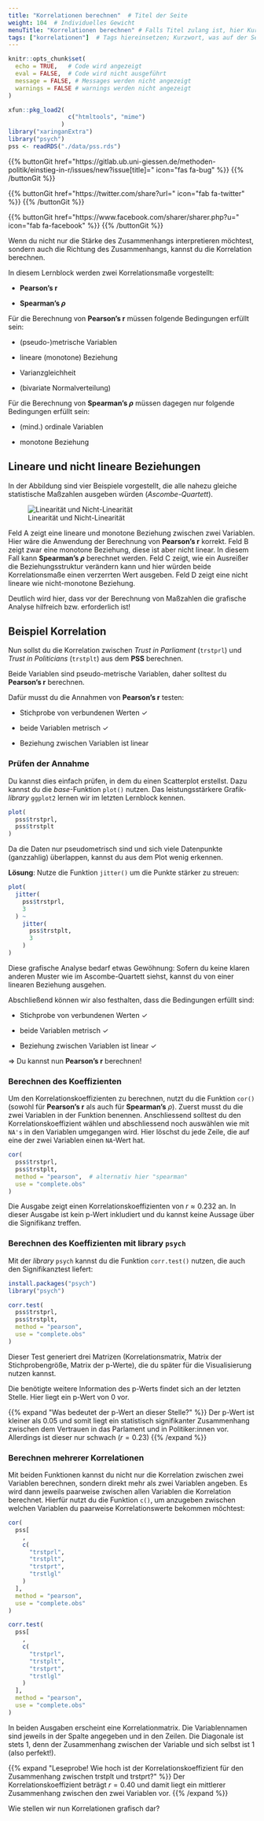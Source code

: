 ```yaml
---
title: "Korrelationen berechnen"  # Titel der Seite
weight: 104  # Individuelles Gewicht 
menuTitle: "Korrelationen berechnen" # Falls Titel zulang ist, hier Kurztitel
tags: ["korrelationen"]  # Tags hiereinsetzen; Kurzwort, was auf der Seite passsiert
---
```

```r
knitr::opts_chunk$set(
  echo = TRUE,   # Code wird angezeigt
  eval = FALSE,  # Code wird nicht ausgeführt
  message = FALSE, # Messages werden nicht angezeigt
  warnings = FALSE # warnings werden nicht angezeigt
)

xfun::pkg_load2(
                 c("htmltools", "mime")
               )
library("xaringanExtra")
library("psych")
pss <- readRDS("./data/pss.rds")
```

{{% buttonGit href=\"https\:\/\/gitlab.ub.uni-giessen.de\/methoden-politik\/einstieg-in-r\/issues\/new?issue[title]=\" icon=\"fas fa-bug\" %}} {{% /buttonGit %}} 

{{% buttonGit href=\"https\:\/\/twitter.com\/share?url=\" icon=\"fab fa-twitter\" %}} {{% /buttonGit %}}

{{% buttonGit href=\"https\:\/\/www.facebook.com\/sharer\/sharer.php?u=\" icon=\"fab fa-facebook\" %}} {{% /buttonGit %}}

Wenn du nicht nur die Stärke des Zusammenhangs interpretieren möchtest, sondern auch die Richtung des Zusammenhangs, kannst du die Korrelation berechnen. 

In diesem Lernblock werden zwei Korrelationsmaße vorgestellt:

- **Pearson's r**

- **Spearman's $\rho$**

Für die Berechnung von **Pearson's r** müssen folgende Bedingungen erfüllt sein: 

- (pseudo-)metrische Variablen

- lineare (monotone) Beziehung

- Varianzgleichheit

- (bivariate Normalverteilung)

Für die Berechnung von **Spearman's $\rho$** müssen dagegen nur folgende Bedingungen erfüllt sein: 

- (mind.) ordinale Variablen

- monotone Beziehung

## Lineare und nicht lineare Beziehungen
In der Abbildung sind vier Beispiele vorgestellt, die alle nahezu gleiche statistische Maßzahlen ausgeben würden (*Ascombe-Quartett*).

![Linearität und Nicht-Linearität](../img/linearity.png)

Feld A zeigt eine lineare und monotone Beziehung zwischen zwei Variablen. Hier wäre die Anwendung der Berechnung von **Pearson's r** korrekt. Feld B zeigt zwar eine monotone Beziehung, diese ist aber nicht linear. In diesem Fall kann **Spearman's $\rho$** berechnet werden. Feld C zeigt, wie ein Ausreißer die Beziehungsstruktur verändern kann und hier würden beide Korrelationsmaße einen verzerrten Wert ausgeben. Feld D zeigt eine nicht lineare wie nicht-monotone Beziehung. 

Deutlich wird hier, dass vor der Berechnung von Maßzahlen die grafische Analyse hilfreich bzw. erforderlich ist!

## Beispiel Korrelation
Nun sollst du die  Korrelation zwischen *Trust in Parliament* (`trstprl`) und *Trust in Politicians* (`trstplt`) aus dem **PSS** berechnen.

Beide Variablen sind pseudo-metrische Variablen, daher solltest du **Pearson's r** berechnen. 

Dafür musst du die Annahmen von **Pearson's r** testen:

- Stichprobe von verbundenen Werten $\checkmark$

- beide Variablen metrisch $\checkmark$

- Beziehung zwischen Variablen ist linear

### Prüfen der Annahme
Du kannst dies einfach prüfen, in dem du einen Scatterplot erstellst. Dazu kannst du die *base*-Funktion `plot()` nutzen. Das leistungsstärkere Grafik-*library* `ggplot2` lernen wir im letzten Lernblock kennen.
``` r
plot(
  pss$trstprl, 
  pss$trstplt
)
```

Da die Daten nur pseudometrisch sind und sich viele Datenpunkte (ganzzahlig)  überlappen, kannst du aus dem Plot wenig erkennen. 

**Lösung**: Nutze die Funktion `jitter()` um die Punkte stärker zu streuen:
```r
plot(
  jitter(
    pss$trstprl, 
    3
  ) ~ 
    jitter(
      pss$trstplt, 
      3
    )
)
```
Diese grafische Analyse bedarf etwas Gewöhnung: Sofern du keine klaren anderen Muster wie im Ascombe-Quartett siehst, kannst du von einer linearen Beziehung ausgehen. 

Abschließend können wir also festhalten, dass die Bedingungen erfüllt sind:

- Stichprobe von verbundenen Werten $\checkmark$

- beide Variablen metrisch $\checkmark$

- Beziehung zwischen Variablen ist linear $\checkmark$

$\Rightarrow$ Du kannst nun **Pearson's r** berechnen!

### Berechnen des Koeffizienten

Um den Korrelationskoeffizienten zu berechnen, nutzt du die Funktion `cor()` (sowohl für **Pearson's r** als auch für **Spearman's** $\rho$). Zuerst musst du die zwei Variablen in der Funktion benennen. Anschliessend solltest du den Korrelationskoeffizient wählen und abschliessend noch auswählen wie mit `NA's` in den Variablen umgegangen wird. Hier löschst du jede Zeile, die auf eine der zwei Variablen einen `NA`-Wert hat.
``` r
cor(
  pss$trstprl, 
  pss$trstplt, 
  method = "pearson",  # alternativ hier "spearman"  
  use = "complete.obs"
)      
```

Die Ausgabe zeigt einen Korrelationskoeffizienten von $r \approx 0.232$ an. In dieser Ausgabe ist kein p-Wert inkludiert und du kannst keine Aussage über die Signifikanz treffen.

### Berechnen des Koeffizienten mit **library** `psych`
Mit der *library* `psych` kannst du die Funktion `corr.test()` nutzen, die auch den Signifikanztest liefert:

```r
install.packages("psych")
library("psych")
```
```r
corr.test(
  pss$trstprl, 
  pss$trstplt,
  method = "pearson",      
  use = "complete.obs"
)     
```

Dieser Test generiert drei Matrizen (Korrelationsmatrix, Matrix der Stichprobengröße, Matrix der p-Werte), die du später für die Visualisierung nutzen kannst.

Die benötigte weitere Information des p-Werts findet sich an der letzten Stelle. Hier liegt ein p-Wert von $0$ vor. 

{{% expand \"Was bedeutet der p-Wert an dieser Stelle?\" %}}
Der p-Wert ist kleiner als $0.05$ und somit liegt ein statistisch signifikanter Zusammenhang zwischen dem Vertrauen in das Parlament und in Politiker:innen vor. Allerdings ist dieser nur schwach ($r=0.23$)
{{% /expand %}}

### Berechnen mehrerer Korrelationen
Mit beiden Funktionen kannst du nicht nur die Korrelation zwischen zwei Variablen berechnen, sondern direkt mehr als zwei Variablen angeben. Es wird dann jeweils paarweise zwischen allen Variablen die Korrelation berechnet. Hierfür nutzt du die Funktion `c()`, um anzugeben zwischen welchen Variablen du paarweise Korrelationswerte bekommen möchtest:
```r
cor(
  pss[
    ,
    c(
      "trstprl", 
      "trstplt",
      "trstprt",
      "trstlgl"
    )
  ],
  method = "pearson",
  use = "complete.obs"
)  

corr.test(
  pss[
    ,
    c(
      "trstprl",
      "trstplt",
      "trstprt",
      "trstlgl"
    )
  ],
  method = "pearson",
  use = "complete.obs"
)  
```

In beiden Ausgaben erscheint eine Korrelationmatrix. Die Variablennamen sind jeweils in der Spalte angegeben und in den Zeilen. Die Diagonale ist stets $1$, denn der Zusammenhang zwischen der Variable und sich selbst ist $1$ (also perfekt!). 

{{% expand \"Leseprobe! Wie hoch ist der Korrelationskoeffizient für den Zusammenhang zwischen trstplt und trstprt?\" %}}
Der Korrelationskoeffizient beträgt $r = 0.40$ und damit liegt ein mittlerer Zusammenhang zwischen den zwei Variablen vor.
{{% /expand %}}

Wie stellen wir nun Korrelationen grafisch dar?
